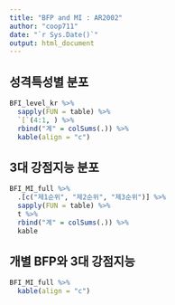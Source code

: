 ```yaml
---
title: "BFP and MI : AR2002"
author: "coop711"
date: "`r Sys.Date()`"
output: html_document
---
```


<!--### Data Reading

`join()`을 사용하기 위하여 `dplyr` 패키지는 사전에 등록

```r
library(knitr)
library(pander)
library(dplyr)
library(magrittr)
panderOptions("table.split.table", Inf)
```
필수 자료 읽어들이기

```r
load("./BFI_MI_report_AR2002.RData")
```
-->

## 성격특성별 분포

```r
BFI_level_kr %>%
  sapply(FUN = table) %>%
  `[`(4:1, ) %>%
  rbind("계" = colSums(.)) %>%
  kable(align = "c")
```

## 3대 강점지능 분포

```r
BFI_MI_full %>%
  .[c("제1순위", "제2순위", "제3순위")] %>%
  sapply(FUN = table) %>%
  t %>%
  rbind("계" = colSums(.)) %>%
  kable
```

## 개별 BFP와 3대 강점지능

```r
BFI_MI_full %>%
  kable(align = "c")
```